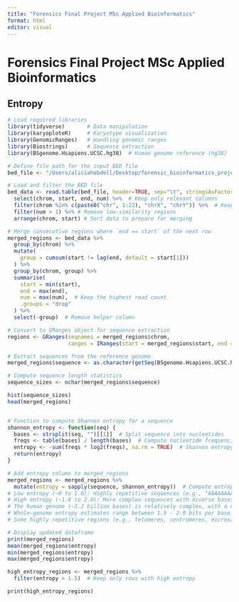 ```yaml
---
title: "Forensics Final Project MSc Applied Bioinformatics"
format: html
editor: visual
---
```


# Forensics Final Project MSc Applied Bioinformatics

## Entropy

```r
# Load required libraries
library(tidyverse)       # Data manipulation
library(karyoploteR)     # Karyotype visualization
library(GenomicRanges)   # Handling genomic ranges
library(Biostrings)      # Sequence extraction
library(BSgenome.Hsapiens.UCSC.hg38)  # Human genome reference (hg38)

# Define file path for the input BED file
bed_file <- "/Users/aliciahobdell/Desktop/forensic_bioinformatics_project/metagenome_analysis/zymobiomics_folder/outputs/alignment_similarity/common_intersections.bed"

# Load and filter the BED file
bed_data <- read.table(bed_file, header=TRUE, sep="\t", stringsAsFactors=FALSE) %>%
  select(chrom, start, end, num) %>%  # Keep only relevant columns
  filter(chrom %in% c(paste0("chr", 1:22), "chrX", "chrY")) %>%  # Keep only standard chromosomes
  filter(num > 1) %>% # Remove low-similarity regions
  arrange(chrom, start) # Sort data to prepare for merging

# Merge consecutive regions where `end == start` of the next row
merged_regions <- bed_data %>%
  group_by(chrom) %>%
  mutate(
    group = cumsum(start != lag(end, default = start[1])) 
  ) %>%
  group_by(chrom, group) %>%
  summarise(
    start = min(start),
    end = max(end),
    num = max(num),  # Keep the highest read count
    .groups = "drop"
  ) %>%
  select(-group)  # Remove helper column

# Convert to GRanges object for sequence extraction
regions <- GRanges(seqnames = merged_regions$chrom,
                   ranges = IRanges(start = merged_regions$start, end = merged_regions$end))

# Extract sequences from the reference genome
merged_regions$sequence <- as.character(getSeq(BSgenome.Hsapiens.UCSC.hg38, regions))

# Compute sequence length statistics
sequence_sizes <- nchar(merged_regions$sequence)

hist(sequence_sizes)
head(merged_regions)


# Function to compute Shannon entropy for a sequence
shannon_entropy <- function(seq) {
  bases <- strsplit(seq, "")[[1]]  # Split sequence into nucleotides
  freqs <- table(bases) / length(bases)  # Compute nucleotide frequencies
  entropy <- -sum(freqs * log2(freqs), na.rm = TRUE)  # Shannon entropy formula
  return(entropy)
}

# Add entropy column to merged_regions
merged_regions <- merged_regions %>%
  mutate(entropy = sapply(sequence, shannon_entropy))  # Compute entropy for each sequence
# Low entropy (~0 to 1.0): Highly repetitive sequences (e.g., "AAAAAAAAA")
# High entropy (~1.8 to 2.0): More complex sequences with diverse bases
# The human genome (~3.2 billion bases) is relatively complex, with a near-random distribution of A, T, C, G in coding regions.
# Whole-genome entropy estimates range between 1.9 - 2.0 bits per base.
# Some highly repetitive regions (e.g., telomeres, centromeres, microsatellites) have much lower entropy (~0.5 - 1.5).

# Display updated dataframe
print(merged_regions)
mean(merged_regions$entropy)
min(merged_regions$entropy)
max(merged_regions$entropy)

high_entropy_regions <- merged_regions %>%
  filter(entropy > 1.5)  # Keep only rows with high entropy

print(high_entropy_regions)

```
